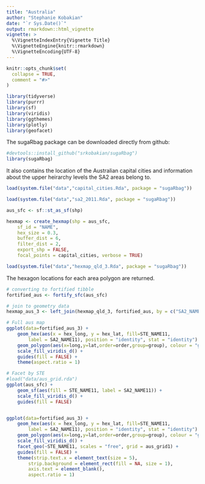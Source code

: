 ```yaml
---
title: "Australia"
author: "Stephanie Kobakian"
date: "`r Sys.Date()`"
output: rmarkdown::html_vignette
vignette: >
  %\VignetteIndexEntry{Vignette Title}
  %\VignetteEngine{knitr::rmarkdown}
  %\VignetteEncoding{UTF-8}
---
```


```r
knitr::opts_chunk$set(
  collapse = TRUE,
  comment = "#>"
)

library(tidyverse)
library(purrr)
library(sf)
library(viridis)
library(ggthemes)
library(plotly)
library(geofacet)
```


The sugaRbag package can be downloaded directly from github:

```r
#devtools::install_github("srkobakian/sugaRbag")
library(sugaRbag)
```

It also contains the location of the Australian capital cities and information about the upper heirarchy levels the SA2 areas belong to.

```r
load(system.file("data","capital_cities.Rda", package = "sugaRbag"))

load(system.file("data","sa2_2011.Rda", package = "sugaRbag"))
```



```r
aus_sfc <- sf::st_as_sf(shp)
```

```r
hexmap <- create_hexmap(shp = aus_sfc,
    sf_id = "NAME",
    hex_size = 0.3,
    buffer_dist = 6,
    filter_dist = 2,
    export_shp = FALSE,
    focal_points = capital_cities, verbose = TRUE)
```


```r
load(system.file("data","hexmap_qld_3.Rda", package = "sugaRbag"))
```

The hexagon locations for each area polygon are returned.

```r
# converting to fortified tibble
fortified_aus <- fortify_sfc(aus_sfc)

# join to geometry data
hexmap_aus_3 <- left_join(hexmap_qld_3, fortified_aus, by = c("SA2_NAME11"))
```


```r

# Full aus map
ggplot(data=fortified_aus_3) +
    geom_hex(aes(x = hex_long, y = hex_lat, fill=STE_NAME11,
        label = SA2_NAME11), position = "identity", stat = "identity") +
    geom_polygon(aes(x=long,y=lat,order=order,group=group), colour = "grey", fill = NA) +
    scale_fill_viridis_d() +
    guides(fill = FALSE) +
    theme(aspect.ratio = 1)

```


```r
# Facet by STE
#load("data/aus_grid.rda")
ggplot(aus_sfc) +
    geom_sf(aes(fill = STE_NAME11, label = SA2_NAME11)) +
    scale_fill_viridis_d() +
    guides(fill = FALSE)


ggplot(data=fortified_aus_3) +
    geom_hex(aes(x = hex_long, y = hex_lat, fill=STE_NAME11,
        label = SA2_NAME11), position = "identity", stat = "identity") +
    geom_polygon(aes(x=long,y=lat,order=order,group=group), colour = "grey", fill = NA) +
    scale_fill_viridis_d() +
    facet_geo(~STE_NAME11, scales = "free", grid = aus_grid1) +
    guides(fill = FALSE) +
    theme(strip.text.x = element_text(size = 5),
        strip.background = element_rect(fill = NA, size = 1),
        axis.text = element_blank(),
        aspect.ratio = 1)

```


